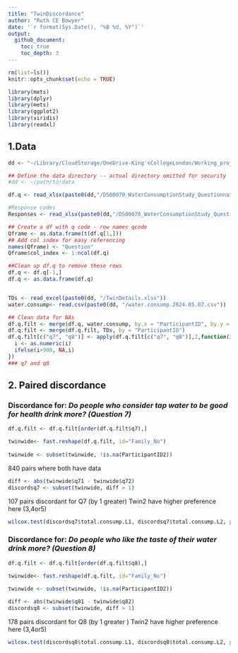 ```yaml
---
title: "TwinDiscordance"
author: "Ruth CE Bowyer"
date: '`r format(Sys.Date(), "%B %d, %Y")`'
output: 
  github_document:
    toc: true
    toc_depth: 3
---
```



```r
rm(list=ls())
knitr::opts_chunk$set(echo = TRUE)
```

```r
library(mets)
library(dplyr)
library(mets)
library(ggplot2)
library(viridis)
library(readxl)
```

## **1.Data**


```r
dd <- "~/Library/CloudStorage/OneDrive-King'sCollegeLondon/Working_projects/Tap.water/SharedDSRB/Data/I1194"

```



```r

## Define the data directory -- actual directory omitted for security
#dd <- ~/path/to/data

df.q <- read_xlsx(paste0(dd,"/DS00070_WaterConsumptionStudy_Questionnaire/WaterConsumptionStudyQuestionnaire_Data.xlsx"))

#Response codes 
Responses <- read_xlsx(paste0(dd,"/DS00070_WaterConsumptionStudy_Questionnaire/WaterConsumptionStudyQuestionnaire_Data.xlsx"), sheet=2)

## Create a df with q code - row names qcode 
Qframe <- as.data.frame(t(df.q[1,]))
## Add col index for easy referencing
names(Qframe) <- "Question"
Qframe$col_index <- 1:ncol(df.q)

##Clean up df.q to remove these rows
df.q <- df.q[-1,]
df.q <- as.data.frame(df.q)


TDs <- read_excel(paste0(dd, "/TwinDetails.xlsx"))
water.consump<- read.csv(paste0(dd, "/water.consump.2024.05.07.csv"))

```



```r
## Clean data for NAs
df.q.filt <- merge(df.q, water.consump, by.x = "ParticipantID", by.y = "study_no")
df.q.filt <- merge(df.q.filt, TDs, by = "ParticipantID")
df.q.filt[c("q7", "q8")] <- apply(df.q.filt[c("q7", "q8")],2,function(i){
  i <- as.numeric(i)
  ifelse(i>900, NA,i)
})
### q7 and q8 
```

## **2. Paired discordance**

### Discordance for: *Do people who consider tap water to be good for health drink more? (Question 7)*


```r
df.q.filt <- df.q.filt[order(df.q.filt$q7),]

twinwide<- fast.reshape(df.q.filt, id="Family_No")
 
twinwide <- subset(twinwide, !is.na(ParticipantID2))

```

840 pairs where both have data 

```r

diff <- abs(twinwide$q71 - twinwide$q72)
discordsq7 <- subset(twinwide, diff > 1)
```

107 pairs discordant for Q7 (by 1 greater)
Twin2 have higher preference here (3,4or5)

```r
wilcox.test(discordsq7$total.consump.L1, discordsq7$total.consump.L2, paired=T)
```



### Discordance for: *Do people who like the taste of their water drink more? (Question 8)*

```r
df.q.filt <- df.q.filt[order(df.q.filt$q8),]

twinwide<- fast.reshape(df.q.filt, id="Family_No")
 
twinwide <- subset(twinwide, !is.na(ParticipantID2))

```


```r

diff <- abs(twinwide$q81 - twinwide$q82)
discordsq8 <- subset(twinwide, diff > 1)
```

178 pairs discordant for Q8 (by 1 greater )
Twin2 have higher preference here (3,4or5)

```r
wilcox.test(discordsq8$total.consump.L1, discordsq8$total.consump.L2, paired=T)
```

